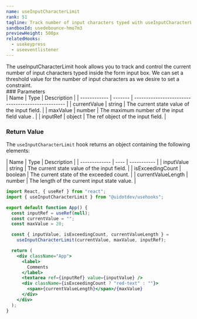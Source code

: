 ```yaml
---
name: useInputCharacterLimit
rank: 51
tagline: Track number of input characters typed with useInputCharacterLimit and set your constraint character count.
sandboxId: usedebounce-hmo7m3
previewHeight: 500px
relatedHooks:
  - usekeypress
  - useeventlistener
---
```



<HookDescription name={frontmatter.name}>
  The useInputCharacterLimit hook allows you to track and control the current number of input
  characters typed inside the form input box. We can set a threshold value for the number of input characters as we desire to set a constraint.
</HookDescription>

<div class="reference">
  ### Parameters

  <div class="table-container">
  | Name         | Type    | Description                                       |
  | ------------ | ------- | ------------------------------------------------- |
  | currentValue | string | The current state value of the input field. |
  | maxValue | number | The maximum number of the input field value . |
  | inputRef | object | The ref object of the input field. |
  </div>

  ### Return Value

  The `useInputCharacterLimit` hook returns an object containing the following elements:

  <div class="table-container">
  | Name          | Type | Description |
  | ------------- | ---- | ----------- |
  | inputValue | string  | The current state value of the input field. |
  | isExceedingCount | boolean  | The current state of the exceeded count. |
  | currentValueLength | number  | The length of the current input state value. |
  </div>
</div>

<CodePreview
  sandboxId={frontmatter.sandboxId}
  previewHeight={frontmatter.previewHeight}
/>

<StaticCodeContainer>

```jsx
import React, { useRef } from "react";
import { useInputCharacterLimit } from "@uidotdev/usehooks";

export default function App() {
  const inputRef = useRef(null);
  const currentValue = "";
  const maxValue = 20;

  const { inputValue, isExceedingCount, currentValueLength } =
    useInputCharacterLimit(currentValue, maxValue, inputRef);

  return (
    <div className="App">
      <label>
        Comments
      </label>
      <textarea ref={inputRef} value={inputValue} />
      <div className={isExceedingCount ? "red-text" : ""}>
        <span>{currentValueLength}</span>/{maxValue}
      </div>
    </div>
  );
}
```

</StaticCodeContainer>
